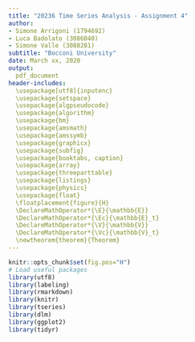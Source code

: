 ```yaml
---
title: "20236 Time Series Analysis - Assignment 4"
author:
- Simone Arrigoni (1794692)
- Luca Badolato (3086040)
- Simone Valle (3088281)
subtitle: "Bocconi University"
date: March xx, 2020
output: 
  pdf_document
header-includes:
  \usepackage[utf8]{inputenc}
  \usepackage{setspace}
  \usepackage{algpseudocode}
  \usepackage{algorithm}
  \usepackage{bm}
  \usepackage{amsmath}
  \usepackage{amssymb}
  \usepackage{graphicx}
  \usepackage{subfig}
  \usepackage{booktabs, caption}
  \usepackage{array}
  \usepackage{threeparttable}
  \usepackage{listings}
  \usepackage{physics}
  \usepackage{float}
  \floatplacement{figure}{H}
  \DeclareMathOperator*{\E}{\mathbb{E}}
  \DeclareMathOperator*{\Ec}{\mathbb{E}_t}
  \DeclareMathOperator*{\V}{\mathbb{V}}
  \DeclareMathOperator*{\Vc}{\mathbb{V}_t}
  \newtheorem{theorem}{Theorem}
---
```


```r
knitr::opts_chunk$set(fig.pos="H")
# Load useful packages
library(utf8)
library(labeling)
library(rmarkdown)
library(knitr)
library(tseries)
library(dlm)
library(ggplot2)
library(tidyr)
```

\section{Exercise 1}

\section{Exercise 2}

\section{Exercise 3}

\section{Exercise 4}

\section{Exercise 5}


